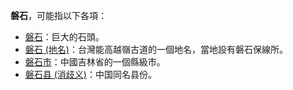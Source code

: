 '''磐石'''，可能指以下各項：

* [[磐石|磐石]]：巨大的石頭。
* [[磐石_(地名)|磐石 (地名)]]：台灣能高越嶺古道的一個地名，當地設有磐石保線所。
* [[磐石市|磐石市]]：中國吉林省的一個縣級市。
* [[磐石县_(消歧义)|磐石县 (消歧义)]]：中国同名县份。

{{Disambig|P|Cat=二字消歧义}}